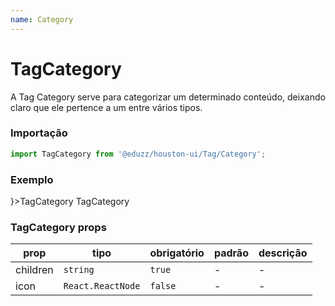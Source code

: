 ```yaml
---
name: Category
---
```





# TagCategory

A Tag Category serve para categorizar um determinado conteúdo, deixando claro que ele pertence a um entre vários tipos.

### Importação

```js
import TagCategory from '@eduzz/houston-ui/Tag/Category';
```

### Exemplo

<Playground>
  <Row>
    <Column>
      <TagCategory icon={<FaceHappyOutline size='sm' />}>TagCategory</TagCategory>
    </Column>
    <Column>
      <TagCategory>TagCategory</TagCategory>
    </Column>
  </Row>
</Playground>

### TagCategory props

| prop     | tipo              | obrigatório | padrão | descrição |
| -------- | ----------------- | ----------- | ------ | --------- |
| children | `string`          | `true`      | -      | -         |
| icon     | `React.ReactNode` | `false`     | -      | -         |
